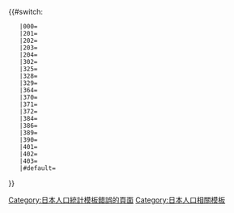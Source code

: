 <includeonly>{{#switch:{{{1}}}
	|000={{日本人口統計/fluctuation_2020|568777|581311|604221|616024|615722|614929|613289|607012|588667|573441|553407|4}}<!--鳥取縣-->
	|201={{日本人口統計/fluctuation_2020|169176|176182|184601|190836|195707|197959|200744|201740|197449|193717|188465|8}}
	|202={{日本人口統計/fluctuation_2020|117056|126523|136053|140615|140503|143856|147837|149584|148271|149313|147317|8}}
	|203={{日本人口統計/fluctuation_2020|54740|55709|57252|57306|56602|55669|54027|52592|50720|49044|46485|4}}
	|204={{日本人口統計/fluctuation_2020|34145|35821|37278|37351|37282|37365|36843|36459|35259|34174|32740|6}}
	|302={{日本人口統計/fluctuation_2020|16817|16063|15969|15944|15342|14713|14015|13270|12362|11485|10799|1}}
	|325={{日本人口統計/fluctuation_2020|7443|6989|6633|6337|6004|5548|4998|4378|3873|3269|2864|1}}
	|328={{日本人口統計/fluctuation_2020|12392|11650|11504|11199|10670|10082|9383|8647|7718|7154|6427|1}}
	|329={{日本人口統計/fluctuation_2020|22142|21161|21303|21560|21091|20806|20245|19434|18427|16985|15937|1}}
	|364={{日本人口統計/fluctuation_2020|9157|8785|8771|8880|8700|8356|7921|7509|7015|6490|6060|1}}
	|370={{日本人口統計/fluctuation_2020|17776|17331|17488|17498|17309|17167|17381|17525|17029|16550|16055|1}}
	|371={{日本人口統計/fluctuation_2020|22300|22030|22150|22326|21736|21184|20442|19499|18531|17416|16365|4}}
	|372={{日本人口統計/fluctuation_2020|14491|14531|15772|16929|17155|17228|16915|16052|15442|14820|14228|6}}
	|384={{日本人口統計/fluctuation_2020|2259|2342|2552|2799|2830|2760|2971|3073|3339|3439|3501|10}}
	|386={{日本人口統計/fluctuation_2020|22626|22180|22356|22225|21508|20563|19561|18897|17491|16470|15370|1}}
	|389={{日本人口統計/fluctuation_2020|11108|11410|12472|12854|12774|12345|12210|12070|11536|10950|10323|4}}
	|390={{日本人口統計/fluctuation_2020|11803|11487|12071|12346|12630|12709|12663|12343|11621|11118|10696|6}}
	|401={{日本人口統計/fluctuation_2020|11051|9730|8889|8470|7974|7382|6696|6112|5460|4765|4196|1}}
	|402={{日本人口統計/fluctuation_2020|6757|6362|6092|5792|5377|4921|4516|4185|3745|3278|2907|1}}
	|403={{日本人口統計/fluctuation_2020|5538|5025|5015|4757|4528|4316|3921|3643|3379|3004|2672|1}}
	|#default=[[Category:日本人口統計模板錯誤的頁面]]
}}</includeonly><noinclude>
[[Category:日本人口相關模板]]
</noinclude>